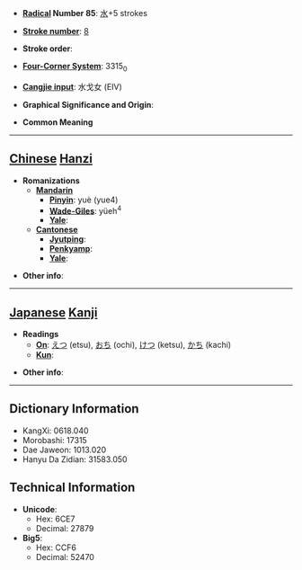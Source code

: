 * '''[[Wiktionary:Chinese radical index| Radical]] Number 85''': [[Wiktionary:Chinese radical index 水|水]]+5 strokes

* '''[[Wiktionary:Chinese total strokes index|Stroke number]]''': [[Wiktionary:Chinese total strokes index 8|8]]

* '''Stroke order''': 

* '''[[Wiktionary:Chinese four corner index|Four-Corner System]]''': 3315<sub>0</sub>

* '''[[Wiktionary:Chinese Cangjie index|Cangjie input]]''': 水戈女 (EIV)

* '''Graphical Significance and Origin''': 

* '''Common Meaning'''

----

== [[Chinese]] [[Hanzi]] ==

* '''Romanizations'''
** '''[[Mandarin]]'''
*** '''[[Pinyin]]''': yuè (yue4)
*** '''[[Wade-Giles]]''': yüeh<sup>4</sup>
*** '''[[Yale]]''': 
** '''[[Cantonese]]'''
*** '''[[Jyutping]]''':
*** '''[[Penkyamp]]''': 
*** '''[[Yale]]''': 

* '''Other info''': 

----

== [[Japanese]] [[Kanji]] ==

* '''Readings'''
** '''[[On]]''': [[えつ]] (etsu), [[おち]] (ochi), [[けつ]] (ketsu), [[かち]] (kachi)
** '''[[Kun]]''': 

* '''Other info''':  

----

== Dictionary Information ==

* KangXi: 0618.040
* Morobashi: 17315
* Dae Jaweon: 1013.020
* Hanyu Da Zidian: 31583.050

== Technical Information ==

* '''Unicode''':
** Hex: 6CE7
** Decimal: 27879
* '''Big5''':
** Hex: CCF6
** Decimal: 52470